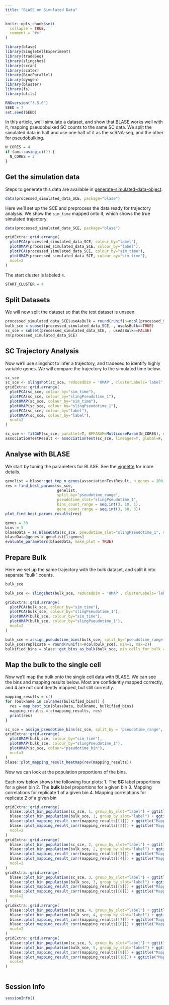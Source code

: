 ```yaml
---
title: "BLASE on Simulated Data"
---
```


```r
knitr::opts_chunk$set(
  collapse = TRUE,
  comment = "#>"
)
```

```r
library(blase)
library(SingleCellExperiment)
library(tradeSeq)
library(slingshot)
library(scran)
library(scater)
library(BiocParallel)
library(dyngen)
library(bluster)
library(fs)
library(utils)
```

```r
RNGversion("3.5.0")
SEED = 7
set.seed(SEED)
```

In this article, we'll simulate a dataset, and show that BLASE works well with it, 
mapping pseudobulked SC counts to the same SC data. We split the simulated data in 
half and use one half of it as the scRNA-seq, and the other for pseudobulking.

```r
N_CORES = 4
if (ami::using_ci()) {
  N_CORES = 2
}
```

## Get the simulation data
Steps to generate this data are available in [generate-simulated-data-object](articles/generate-simulated-data-object).
```r
data(processed_simulated_data_SCE, package="blase")
```

Here we'll set up the SCE and preprocess the data ready for trajectory analysis. 
We show the `sim_time` mapped onto it, which shows the true simulated trajectory.

```r
data(processed_simulated_data_SCE, package="blase")

gridExtra::grid.arrange(
  plotPCA(processed_simulated_data_SCE, colour_by="label"),
  plotUMAP(processed_simulated_data_SCE, colour_by="label"),
  plotPCA(processed_simulated_data_SCE, colour_by="sim_time"),
  plotUMAP(processed_simulated_data_SCE, colour_by="sim_time"),
  ncol=2
)
```

The start cluster is labeled `4`.
```r
START_CLUSTER = 4
```

## Split Datasets

We will now split the dataset so that the test dataset is unseen.

```r
processed_simulated_data_SCE$useAsBulk = round(runif(n=ncol(processed_simulated_data_SCE), min=0, max=1)) == 1
bulk_sce = subset(processed_simulated_data_SCE, , useAsBulk==TRUE)
sc_sce = subset(processed_simulated_data_SCE, , useAsBulk==FALSE)
rm(processed_simulated_data_SCE)
```

## SC Trajectory Analysis
Now we'll use slingshot to infer a trajectory, and tradeseq to identify highly variable genes. We will compare the trajectory to the simulated time below.
```r
sc_sce
sc_sce <- slingshot(sc_sce, reducedDim = 'UMAP', clusterLabels='label', start.clus=START_CLUSTER)
gridExtra::grid.arrange(
  plotPCA(sc_sce, colour_by="sim_time"),
  plotPCA(sc_sce, colour_by="slingPseudotime_1"),
  plotUMAP(sc_sce, colour_by="sim_time"),
  plotUMAP(sc_sce, colour_by="slingPseudotime_1"),
  plotPCA(sc_sce, colour_by="label"),
  plotUMAP(sc_sce, colour_by="label"),
  ncol=2
)

```

```r
sc_sce <- fitGAM(sc_sce, parallel=T, BPPARAM=MulticoreParam(N_CORES), nknots=4)
associationTestResult <- associationTest(sc_sce, lineages=T, global=F, contrastType="consecutive")
```

## Analyse with BLASE

We start by tuning the parameters for BLASE. See the [vignette](articles/assign-bulk-to-pseudotime.html) for more details.

```r
genelist = blase::get_top_n_genes(associationTestResult, n_genes = 200, lineage = 1)
res = find_best_params(sc_sce,
                       genelist,
                       split_by="pseudotime_range",
                       pseudotime_slot="slingPseudotime_1",
                       bins_count_range = seq.int(3, 10, 1),
                       gene_count_range = seq.int(3, 60, 3))
plot_find_best_params_results(res)
```
```r
genes = 30
bins = 5
blaseData = as.BlaseData(sc_sce, pseudotime_slot="slingPseudotime_1", n_bins=bins, split_by="pseudotime_range")
blaseData@genes = genelist[1:genes]
evaluate_parameters(blaseData, make_plot = TRUE)
```
## Prepare Bulk

Here we set up the same trajectory with the bulk dataset, and split it into separate "bulk" counts.

```r
bulk_sce

bulk_sce <- slingshot(bulk_sce, reducedDim = 'UMAP', clusterLabels='label', start.clus=START_CLUSTER)

gridExtra::grid.arrange(
  plotPCA(bulk_sce, colour_by="sim_time"),
  plotPCA(bulk_sce, colour_by="slingPseudotime_1"),
  plotUMAP(bulk_sce, colour_by="sim_time"),
  plotUMAP(bulk_sce, colour_by="slingPseudotime_1"),
  ncol=2
)

bulk_sce = assign_pseudotime_bins(bulk_sce, split_by='pseudotime_range', n_bins = bins, pseudotime_slot="slingPseudotime_1")
bulk_sce$replicate = round(runif(n=ncol(bulk_sce), min=1, max=2))
bulkified_bins = blase::get_bins_as_bulk(bulk_sce, min_cells_for_bulk = 20)
```

## Map the bulk to the single cell

Now we'll map the bulk onto the single cell data with BLASE. We can see the bins and mapping results below. Most are confidently mapped correctly, and 4 are not confidently mapped, but still correctly.

```r
mapping_results = c()
for (bulkname in colnames(bulkified_bins)) {
  res = map_best_bin(blaseData, bulkname, bulkified_bins)
  mapping_results = c(mapping_results, res)
  print(res)
}

sc_sce = assign_pseudotime_bins(sc_sce, split_by = 'pseudotime_range', n_bins = bins, pseudotime_slot='slingPseudotime_1')
gridExtra::grid.arrange(
  plotUMAP(bulk_sce, colour_by="sim_time"),
  plotUMAP(bulk_sce, colour_by="slingPseudotime_1"),
  plotUMAP(sc_sce, colour="pseudotime_bin"),
  ncol=3
)
blase::plot_mapping_result_heatmap(rev(mapping_results))
```

Now we can look at the population proportions of the bins.

Each row below shows the following four plots:
1. The **SC** label proportions for a given bin
2. The **bulk** label proportions for a given bin
3. Mapping correlations for replicate 1 of a given bin
4. Mapping correlations for replicate 2 of a given bin

```r
gridExtra::grid.arrange(
  blase::plot_bin_population(sc_sce, 1, group_by_slot="label") + ggtitle("SC Labels in Bin 1"),
  blase::plot_bin_population(bulk_sce, 1, group_by_slot="label") + ggtitle("Bulk Labels in Bin 1"),
  blase::plot_mapping_result_corr(mapping_results[[1]]) + ggtitle("Mapping correlations for bin 1 rep. 1"),
  blase::plot_mapping_result_corr(mapping_results[[2]]) + ggtitle("Mapping correlations for bin 1 rep. 2"),
  ncol=2
)
gridExtra::grid.arrange(
  blase::plot_bin_population(sc_sce, 2, group_by_slot="label") + ggtitle("SC Labels in Bin 2"),
  blase::plot_bin_population(bulk_sce, 2, group_by_slot="label") + ggtitle("Bulk Labels in Bin 2"),
  blase::plot_mapping_result_corr(mapping_results[[3]]) + ggtitle("Mapping correlations for bin 2 rep. 1"),
  blase::plot_mapping_result_corr(mapping_results[[4]]) + ggtitle("Mapping correlations for bin 2 rep. 2"),
  ncol=2
)
gridExtra::grid.arrange(
  blase::plot_bin_population(sc_sce, 3, group_by_slot="label") + ggtitle("SC Labels in Bin 3"),
  blase::plot_bin_population(bulk_sce, 3, group_by_slot="label") + ggtitle("Bulk Labels in Bin 3"),
  blase::plot_mapping_result_corr(mapping_results[[5]]) + ggtitle("Mapping correlations for bin 3 rep. 1"),
  blase::plot_mapping_result_corr(mapping_results[[6]]) + ggtitle("Mapping correlations for bin 3 rep. 2"),
  ncol=2
)
gridExtra::grid.arrange(
  blase::plot_bin_population(sc_sce, 4, group_by_slot="label") + ggtitle("SC Labels in Bin 4"),
  blase::plot_bin_population(bulk_sce, 4, group_by_slot="label") + ggtitle("Bulk Labels in Bin 4"),
  blase::plot_mapping_result_corr(mapping_results[[7]]) + ggtitle("Mapping correlations for bin 4 rep. 1"),
  blase::plot_mapping_result_corr(mapping_results[[8]]) + ggtitle("Mapping correlations for bin 4 rep. 2"),
  ncol=2
)
gridExtra::grid.arrange(
  blase::plot_bin_population(sc_sce, 5, group_by_slot="label") + ggtitle("SC Labels in Bin 5"),
  blase::plot_bin_population(bulk_sce, 5, group_by_slot="label") + ggtitle("Bulk Labels in Bin 5"),
  blase::plot_mapping_result_corr(mapping_results[[9]]) + ggtitle("Mapping correlations for bin 5 rep. 1"),
  blase::plot_mapping_result_corr(mapping_results[[10]]) + ggtitle("Mapping correlations for bin 5 rep. 2"),
  ncol=2
)



```

## Session Info
```r
sessionInfo()
```
